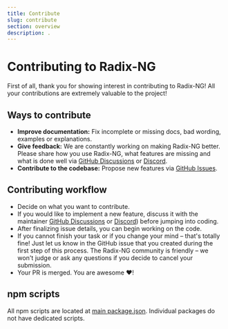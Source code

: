 ```yaml
---
title: Сontribute
slug: contribute
section: overview
description: .
---
```


# Contributing to Radix-NG

First of all, thank you for showing interest in contributing to Radix-NG!
All your contributions are extremely valuable to the project!

## Ways to contribute

- **Improve documentation:** Fix incomplete or missing docs, bad wording, examples or explanations.
- **Give feedback:** We are constantly working on making Radix-NG better. Please share how you use Radix-NG, what features are missing and what is done well via [GitHub Discussions](https://github.com/orgs/radix-ng/discussions/new/choose) or [Discord](https://discord.gg/NaJb2XRWX9).
- **Contribute to the codebase:** Propose new features via [GitHub Issues](https://github.com/radix-ng/primitives/issues/new).

## Contributing workflow

- Decide on what you want to contribute.
- If you would like to implement a new feature, discuss it with the maintainer [GitHub Discussions](https://github.com/orgs/radix-ng/discussions/new/choose) or [Discord](https://discord.gg/NaJb2XRWX9)) before jumping into coding.
- After finalizing issue details, you can begin working on the code.
- If you cannot finish your task or if you change your mind – that's totally fine! Just let us know in the GitHub issue that you created during the first step of this process. The Radix-NG community is friendly – we won't judge or ask any questions if you decide to cancel your submission.
- Your PR is merged. You are awesome ❤️!

## npm scripts

All npm scripts are located at [main package.json](https://github.com/radix-ng/primitives/blob/master/package.json).
Individual packages do not have dedicated scripts.

